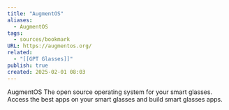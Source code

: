 ```yaml
---
title: "AugmentOS"
aliases:
  - AugmentOS
tags:
  - sources/bookmark
URL: https://augmentos.org/
related:
  - "[[GPT Glasses]]"
publish: true
created: 2025-02-01 08:03
---
```




AugmentOS
The open source operating system for your smart glasses.
Access the best apps on your smart glasses and build smart glasses apps.